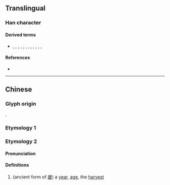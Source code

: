 {{character info}}
==Translingual==

===Han character===
{{Han char|rn=12|rad=八|as=07|sn=9|four=|canj=TPHO|ids=⿱丷豕}}

====Derived terms====
* {{l|mul|遂}}, {{l|mul|隊}}, {{l|mul|㥞}}, {{l|mul|㴚}}, {{l|mul|煫}}, {{l|mul|䃍}}, {{l|mul|𣔾}}, {{l|mul|𦂁}}, {{l|mul|䠔}}, {{l|mul|𨪂}}, {{l|mul|䯟}}, {{l|mul|𩔀}}, {{l|mul|𡩙}}

====References====
* {{Han ref|kx=0128.050|hdz=10248.050|uh=34B8|ud=13496}}

----

==Chinese==
{{zh-forms}}

===Glyph origin===
{{Han etym}}
{{Han compound|八|alt1=丷|豕|c1=s|c2=p|ls=psc}}.

===Etymology 1===
{{zh-see|遂|v}}

===Etymology 2===

====Pronunciation====
{{zh-pron
|m=suì
|c=seoi6
|mc=y
|oc=
|ma=
|cat=v,n
}}

====Definitions====
{{zh-hanzi}}

# (ancient form of [[歲]]) a [[year]], [[age]], the [[harvest]]